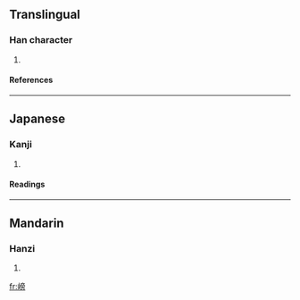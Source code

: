 ==Translingual==
===Han character===
{{Han char|rn=46|rad=山|as=10|sn=13|four=|canj=山卜月尸 (UYBS)}}
# {{defn|Han|sort=山10}}
====References====
{{Han ref|kx=0317.390|dkj=08359|dj=0618.080|hdz=10792.030|uh=5D6D|ud=23917}}
----
==Japanese==
===Kanji===
{{ja-kanji|grade=|rs=山10}}
# {{defn|Japanese}} 
====Readings====
{{ja-readings|on=[[ほう]] (hō), [[ひょう]] (hyō)|kun=[[くずれる]] (kuzureru)}}
----
==Mandarin==
===Hanzi===
{{cmn-hanzi|pin=[[bēng]] (beng1)|wg=peng<sup>1</sup>}}
# {{defn|Mandarin}}

[[fr:嵭]]